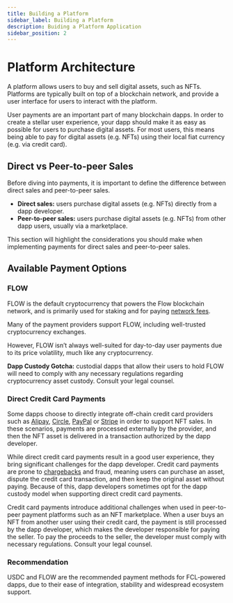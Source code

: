 ```yaml
---
title: Building a Platform
sidebar_label: Building a Platform
description: Buiding a Platform Application
sidebar_position: 2
---
```


# Platform Architecture

A platform allows users to buy and sell digital assets, such as NFTs. Platforms are typically built on top of a blockchain network, and provide a user interface for users to interact with the platform.


User payments are an important part of many blockchain dapps. In order to create a stellar user experience, your dapp should make it as easy as possible for users to purchase digital assets. For most users, this means being able to pay for digital assets (e.g. NFTs) using their local fiat currency (e.g. via credit card).

## Direct vs Peer-to-peer Sales

Before diving into payments, it is important to define the difference between direct sales and peer-to-peer sales.

* **Direct sales:** users purchase digital assets (e.g. NFTs) directly from a dapp developer.
* **Peer-to-peer sales:** users purchase digital assets (e.g. NFTs) from other dapp users, usually via a marketplace.

This section will highlight the considerations you should make when implementing payments for direct sales and peer-to-peer sales.

## Available Payment Options

### FLOW

FLOW is the default cryptocurrency that powers the Flow blockchain network, and is primarily used for staking and for paying [network fees](../concepts/flow-token/concepts.md#fees).

Many of the payment providers support FLOW, including well-trusted cryptocurrency exchanges.

However, FLOW isn’t always well-suited for day-to-day user payments due to its price volatility, much like any cryptocurrency.

<Callout type="warning">

**Dapp Custody Gotcha:**  custodial dapps that allow their users to hold FLOW will need to comply with any necessary regulations regarding cryptocurrency asset custody. Consult your legal counsel.

</Callout>

### Direct Credit Card Payments

Some dapps choose to directly integrate off-chain credit card providers such as [Alipay](https://en.wikipedia.org/wiki/Alipay), [Circle](https://en.wikipedia.org/wiki/Circle_(company)), [PayPal](https://en.wikipedia.org/wiki/PayPal) or [Stripe](https://en.wikipedia.org/wiki/Stripe_(company)) in order to support NFT sales. In these scenarios, payments are processed externally by the provider, and then the NFT asset is delivered in a transaction authorized by the dapp developer.

While direct credit card payments result in a good user experience, they bring significant challenges for the dapp developer. Credit card payments are prone to [chargebacks](https://en.wikipedia.org/wiki/Chargeback) and fraud, meaning users can purchase an asset, dispute the credit card transaction, and then keep the original asset without paying. Because of this, dapp developers sometimes opt for the dapp custody model when supporting direct credit card payments.

Credit card payments introduce additional challenges when used in peer-to-peer payment platforms such as an NFT marketplace. When a user buys an NFT from another user using their credit card, the payment is still processed by the dapp developer, which makes the developer responsible for paying the seller. To pay the proceeds to the seller, the developer must comply with necessary regulations. Consult your legal counsel.

### Recommendation

USDC and FLOW are the recommended payment methods for FCL-powered dapps, due to their ease of integration, stability and widespread ecosystem support.
